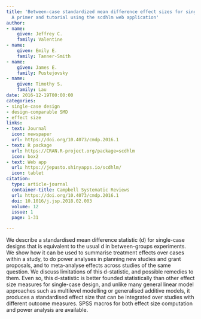 ```yaml
---
title: 'Between-case standardized mean difference effect sizes for single-case designs:
  A primer and tutorial using the scdhlm web application'
author:
- name:
    given: Jeffrey C.
    family: Valentine
- name:
    given: Emily E.
    family: Tanner-Smith
- name:
    given: James E.
    family: Pustejovsky
- name:
    given: Timothy S.
    family: Lau
date: 2016-12-19T00:00:00
categories:
- single-case design
- design-comparable SMD
- effect size
links:
- text: Journal
  icon: newspaper
  url: https://doi.org/10.4073/cmdp.2016.1
- text: R package
  url: https://CRAN.R-project.org/package=scdhlm
  icon: box2
- text: Web app
  url: https://jepusto.shinyapps.io/scdhlm/
  icon: tablet
citation:
  type: article-journal
  container-title: Campbell Systematic Reviews
  url: https://doi.org/10.4073/cmdp.2016.1
  doi: 10.1016/j.jsp.2018.02.003
  volume: 12
  issue: 1
  page: 1-31

---
```


We describe a standardised mean difference statistic (d) for single-case designs that is equivalent to the usual d in between-groups experiments. We show how it can be used to summarise treatment effects over cases within a study, to do power analyses in planning new studies and grant proposals, and to meta-analyse effects across studies of the same question. We discuss limitations of this d-statistic, and possible remedies to them. Even so, this d-statistic is better founded statistically than other effect size measures for single-case design, and unlike many general linear model approaches such as multilevel modelling or generalised additive models, it produces a standardised effect size that can be integrated over studies with different outcome measures. SPSS macros for both effect size computation and power analysis are available.


